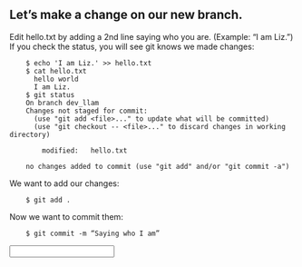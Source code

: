 
## Let’s make a change on our new branch.

Edit hello.txt by adding a 2nd line saying who you are.  (Example: “I am Liz.”)
If you check the status, you will see git knows we made changes:
``` 
    $ echo 'I am Liz.' >> hello.txt
    $ cat hello.txt
      hello world
      I am Liz.
    $ git status
    On branch dev_llam
    Changes not staged for commit:
      (use "git add <file>..." to update what will be committed)
      (use "git checkout -- <file>..." to discard changes in working directory)

	    modified:   hello.txt

    no changes added to commit (use "git add" and/or "git commit -a")

```  
We want to add our changes:
```
    $ git add .
```    
Now we want to commit them:
```
    $ git commit -m “Saying who I am”
```

<Input question="Make a commit with the message 'Fixed'." answer="git commit -m 'Fixed'" />